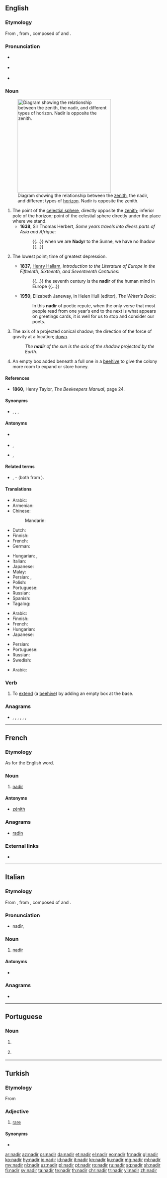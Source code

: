 {{also|Nadir}}
==English==
{{was wotd|2006|September|23}}
{{slim-wikipedia|Nadir (disambiguation)}}

===Etymology===
From {{etyl|ML.|en}} {{m|la|nadir}}, from {{etyl|ar|en}} {{m|ar|نَظِير السَّمْت}}, composed of {{m|ar|نَظِير||counterpart, corresponding to}} and {{m|ar|سمت|السَمْت|the zenith}}.

===Pronunciation===
* {{a|UK}} {{IPA|/nəˈdɪə(ɹ)/|/ˈneɪdɪə(ɹ)/|lang=en}}
* {{a|US}} {{IPA|/ˈneɪdɪɹ/|lang=en}}
* {{audio|en-us-nadir.ogg|Audio (US)|lang=en}}

===Noun===
{{en-noun}}
[[File:Zenith-Nadir-Horizon.svg|thumb|300px|right|Diagram showing the relationship between the [[zenith]], the nadir, and different types of [[horizon]]. Nadir is opposite the zenith.]]

# The point of the [[celestial sphere]], directly opposite the [[zenith]]; inferior pole of the horizon; point of the celestial sphere directly under the place where we stand.
#* '''1638''', Sir Thomas Herbert, ''Some years travels into divers parts of Asia and Afrique'':
#*: {{...}} when we are '''Nadyr''' to the Sunne, we have no ſhadow {{...}}
# {{label|en|figuratively}} The lowest point; time of greatest depression.
#* '''1837''', [[w:Henry Hallam|Henry Hallam]], ''Introduction to the Literature of Europe in the Fifteenth, Sixteenth, and Seventeenth Centuries'':
#*: {{...}} the seventh century is the '''nadir''' of the human mind in Europe {{...}}
#* '''1950''', Elizabeth Janeway, in Helen Hull (editor), ''The Writer’s Book'':
#*: In this '''nadir''' of poetic repute, when the only verse that most people read from one year’s end to the next is what appears on greetings cards, it is well for us to stop and consider our poets.
# {{label|en|astronomy}} The axis of a projected conical shadow; the direction of the force of gravity at a location; [[down]].
#: ''The '''nadir''' of the sun is the axis of the shadow projected by the Earth.''
# {{label|en|beekeeping|archaic}} An empty box added beneath a full one in a [[beehive]] to give the colony more room to expand or store honey.

====References====
* '''1860''', Henry Taylor, ''The Beekeepers Manual'', page 24.

====Synonyms====
* {{sense|lowest point}} {{l|en|lowest ebb}}, {{l|en|slough of despond}}, {{l|en|trough}}, {{l|en|bathos}}

====Antonyms====
* {{sense|point of heavens opposite the zenith}} {{l|en|zenith}}
* {{sense|lowest point}} {{l|en|height}}, {{l|en|peak}}
* {{sense|beekeeping}} {{l|en|duplet}}, {{l|en|super}}

====Related terms====
* {{l|en|azimuth}}, {{l|en|zenith}} - (both from {{m|ar|سمت|اَلسَّمْتُ}}).

====Translations====
{{trans-top|point of the sky}}
* Arabic: {{t+|ar|نَظِير|m|sc=Arab}}
* Armenian: {{t|hy|նադիր}}
* Chinese:
*: Mandarin: {{t+|cmn|天底|tr=tiāndǐ|sc=Hani}}
* Dutch: {{t+|nl|nadir|n}}
* Finnish: {{t+|fi|nadiiri}}
* French: {{t+|fr|nadir|m}}
* German: {{t+|de|Nadir|m}}
{{trans-mid}}
* Hungarian: {{t|hu|nadír}}, {{t|hu|talppont}}
* Italian: {{t+|it|nadir|m}}
* Japanese: {{t|ja|天底|tr=てんてい, tentei|sc=Jpan}}
* Malay: {{t|ms|nadir}}
* Persian: {{t+|fa|نظیرالسمت|tr=nazir-os-samt|sc=fa-Arab}}, {{t|fa|سمت‌القدم|tr=samt-ol-qadam|sc=fa-Arab}}
* Polish: {{t+|pl|nadir|m}}
* Portuguese: {{t+|pt|nadir|m}}
* Russian: {{t+|ru|нади́р|m}}
* Spanish: {{t|es|nadir|m}}
* Tagalog: {{t|tl|idalum}}
{{trans-bottom}}

{{trans-top|figuratively the lowest point}}
* Arabic: {{t+|ar|نَظِير|m|sc=Arab}}
* Finnish: {{t+|fi|aallonpohja}}
* French: {{t+|fr|fond|m}}
* Hungarian: {{t+|hu|mélypont}}
* Japanese: {{t|ja|どん底|tr=どんぞこ, donzoko|sc=Jpan}}
{{trans-mid}}
* Persian: {{t+|fa|قعر|tr=qa'r|sc=fa-Arab}}
* Portuguese: {{t+|pt|nadir|m}}
* Russian: {{t|ru|ни́зший у́ровень|m}}
* Swedish: {{t+|sv|lågvattenmärke}} {{qualifier|slightly informal}}
{{trans-bottom}}

{{trans-top|axis of projected conical shadow}}
{{trans-mid}}
* Arabic: {{t+|ar|نَظِير|m|sc=Arab}}
{{trans-bottom}}

===Verb===
{{en-verb}}

# {{label|en|transitive|beekeeping}} To [[extend]] (a [[beehive]]) by adding an empty box at the base.

===Anagrams===
* {{l|en|Darin}}, {{l|en|dinar}}, {{l|en|drain}}, {{l|en|Drina}}, {{l|en|Indra}}, {{l|en|Ndari}}, {{l|en|ranid}}

----

==French==
{{wikipedia|lang=fr}}

===Etymology===
As for the English word.

===Noun===
{{fr-noun|m}}

# {{label|fr|astronomy}} [[#English|nadir]]

====Antonyms====
* [[zénith]]

===Anagrams===
* [[radin#French|radin]]

===External links===
* {{R:TLFi}}

----

==Italian==

===Etymology===
From {{etyl|ML.|it}} {{m|la|nadir}}, from {{etyl|ar|it}} {{m|ar|نَظِير السَّمْت}}, composed of {{m|ar|نَظِير||counterpart, corresponding to}} and {{m|ar|سمت|السَمْت|the zenith}}.

===Pronunciation===
* nadìr, {{IPA|lang=it|/naˈdir/}}

===Noun===
{{head|it|noun|g=m}}

# {{label|it|astronomy}} [[#English|nadir]]

====Antonyms====
* {{l|it|zenit}}

===Anagrams===
* {{l|it|nardi}}

----

==Portuguese==

===Noun===
{{pt-noun|m}}

# {{l|en|nadir}} {{gloss|point of the celestial sphere directly under the place where the observer stands}}
# {{label|pt|figuratively}} {{l|en|nadir}} {{gloss|the lowest point}}

----

==Turkish==

===Etymology===
From {{etyl|ar|tr}} {{m|ar|نادر}}

===Adjective===
{{tr-adj}}

# [[rare]]

====Synonyms====
* {{l|tr|ender}}

[[ar:nadir]]
[[az:nadir]]
[[cs:nadir]]
[[da:nadir]]
[[et:nadir]]
[[el:nadir]]
[[eo:nadir]]
[[fr:nadir]]
[[gl:nadir]]
[[ko:nadir]]
[[hy:nadir]]
[[io:nadir]]
[[id:nadir]]
[[it:nadir]]
[[kn:nadir]]
[[ku:nadir]]
[[mg:nadir]]
[[ml:nadir]]
[[my:nadir]]
[[nl:nadir]]
[[uz:nadir]]
[[pl:nadir]]
[[pt:nadir]]
[[ro:nadir]]
[[ru:nadir]]
[[sq:nadir]]
[[sh:nadir]]
[[fi:nadir]]
[[sv:nadir]]
[[ta:nadir]]
[[te:nadir]]
[[th:nadir]]
[[chr:nadir]]
[[tr:nadir]]
[[vi:nadir]]
[[zh:nadir]]